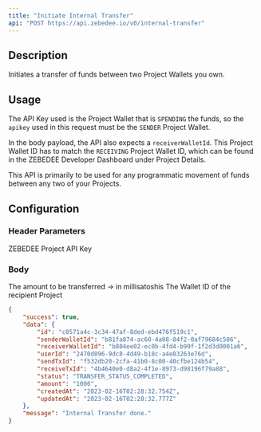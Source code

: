 ```yaml
---
title: "Initiate Internal Transfer"
api: "POST https://api.zebedee.io/v0/internal-transfer"
---
```


## Description

Initiates a transfer of funds between two Project Wallets you own.

## Usage

The API Key used is the Project Wallet that is `SPENDING` the funds, so the `apikey` used in this request must be the `SENDER` Project Wallet.

In the body payload, the API also expects a `receiverWalletId`. This Project Wallet ID has to match the `RECEIVING` Project Wallet ID, which can be found in the ZEBEDEE Developer Dashboard under Project Details.

This API is primarily to be used for any programmatic movement of funds between any two of your Projects.

## Configuration

### Header Parameters

<ParamField required header="Content-Type" default="application/json" type="application/json" />

<ParamField required header="apikey" type="string">
  ZEBEDEE Project API Key
</ParamField>

### Body

<ParamField required body="amount" type="string">
  The amount to be transferred -> in millisatoshis
</ParamField>

<ParamField required body="receiverWalletId" type="string">
  The Wallet ID of the recipient Project
</ParamField>

<CodeGroup />

<ResponseExample>

```json Response
{
    "success": true,
    "data": {
        "id": "c8571a4c-3c34-47af-8ded-ebd476f519c1",
        "senderWalletId": "b81fa874-ac60-4a08-84f2-0af79684c506",
        "receiverWalletId": "b804ee02-ec0b-4fd4-b99f-1f2d3d0001a6",
        "userId": "2470d896-9dc8-4d49-b18c-a4e83263e76d",
        "sendTxId": "f532db20-2cfa-41b0-8c00-40cfbe124b54",
        "receiveTxId": "4b4640e0-d8a2-4f1e-8973-d98196f79a88",
        "status": "TRANSFER_STATUS_COMPLETED",
        "amount": "1000",
        "createdAt": "2023-02-16T02:28:32.754Z",
        "updatedAt": "2023-02-16T02:28:32.777Z"
    },
    "message": "Internal Transfer done."
}
```

</ResponseExample>
